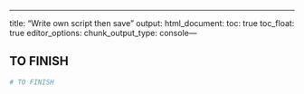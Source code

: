 ---
title: "Write own script then save"
output: 
  html_document:
    toc: true
    toc_float: true
editor_options: 
  chunk_output_type: console---

## TO FINISH
```r
# TO FINISH
```

